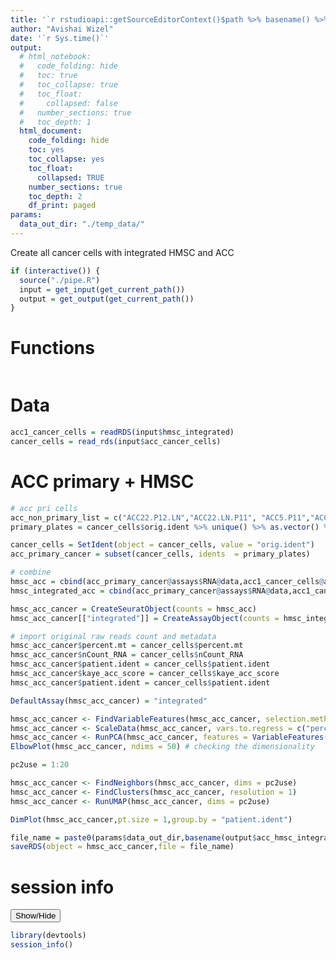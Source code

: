 ```yaml
---
title: '`r rstudioapi::getSourceEditorContext()$path %>% basename() %>% gsub(pattern = "\\.Rmd",replacement = "")`' 
author: "Avishai Wizel"
date: '`r Sys.time()`'
output:
  # html_notebook: 
  #   code_folding: hide
  #   toc: true
  #   toc_collapse: true
  #   toc_float:
  #     collapsed: false
  #   number_sections: true
  #   toc_depth: 1
  html_document: 
    code_folding: hide
    toc: yes
    toc_collapse: yes
    toc_float: 
      collapsed: TRUE
    number_sections: true
    toc_depth: 2
    df_print: paged
params: 
  data_out_dir: "./temp_data/" 
---         
```


Create all cancer cells with integrated HMSC and ACC

```r
if (interactive()) {
  source("./pipe.R")
  input = get_input(get_current_path())
  output = get_output(get_current_path())
}
```
# Functions

```r

```


# Data

```r
acc1_cancer_cells = readRDS(input$hmsc_integrated)
cancer_cells = read_rds(input$acc_cancer_cells)
```

# ACC primary + HMSC
```r
# acc pri cells
acc_non_primary_list = c("ACC22.P12.LN","ACC22.LN.P11", "ACC5.P11","ACC7.P13","ACC.plate2","ACC1.P3")
primary_plates = cancer_cells$orig.ident %>% unique() %>% as.vector() %>%  base::setdiff(acc_non_primary_list)

cancer_cells = SetIdent(object = cancer_cells, value = "orig.ident")
acc_primary_cancer = subset(cancer_cells, idents  = primary_plates)

# combine
hmsc_acc = cbind(acc_primary_cancer@assays$RNA@data,acc1_cancer_cells@assays$RNA@data)
hmsc_integrated_acc = cbind(acc_primary_cancer@assays$RNA@data,acc1_cancer_cells@assays$integrated@data)

hmsc_acc_cancer = CreateSeuratObject(counts = hmsc_acc)
hmsc_acc_cancer[["integrated"]] = CreateAssayObject(counts = hmsc_integrated_acc)

# import original raw reads count and metadata
hmsc_acc_cancer$percent.mt = cancer_cells$percent.mt 
hmsc_acc_cancer$nCount_RNA = cancer_cells$nCount_RNA
hmsc_acc_cancer$patient.ident = cancer_cells$patient.ident
hmsc_acc_cancer$kaye_acc_score = cancer_cells$kaye_acc_score
hmsc_acc_cancer$patient.ident = cancer_cells$patient.ident


```

```r
DefaultAssay(hmsc_acc_cancer) = "integrated"
```

```r
hmsc_acc_cancer <- FindVariableFeatures(hmsc_acc_cancer, selection.method = "vst", nfeatures = 15000)
hmsc_acc_cancer <- ScaleData(hmsc_acc_cancer, vars.to.regress = c("percent.mt","nCount_RNA"))
hmsc_acc_cancer <- RunPCA(hmsc_acc_cancer, features = VariableFeatures(object = hmsc_acc_cancer))
ElbowPlot(hmsc_acc_cancer, ndims = 50) # checking the dimensionality 
```

```r
pc2use = 1:20
```

```r
hmsc_acc_cancer <- FindNeighbors(hmsc_acc_cancer, dims = pc2use)
hmsc_acc_cancer <- FindClusters(hmsc_acc_cancer, resolution = 1)
hmsc_acc_cancer <- RunUMAP(hmsc_acc_cancer, dims = pc2use)
```

```r
DimPlot(hmsc_acc_cancer,pt.size = 1,group.by = "patient.ident")
```



```r
file_name = paste0(params$data_out_dir,basename(output$acc_hmsc_integrated))
saveRDS(object = hmsc_acc_cancer,file = file_name)
```


# session info
<button class="btn btn-primary" data-toggle="collapse" data-target="#BlockName"> Show/Hide </button>  
<div id="BlockName" class="collapse">  
```r
library(devtools)
session_info()
```

</div>

